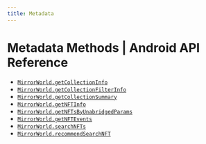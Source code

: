 ```yaml
---
title: Metadata
---
```


# Metadata Methods | Android API Reference

- [`MirrorWorld.getCollectionInfo`](/api-reference/android/evm/metadata/getCollectionInfo)
- [`MirrorWorld.getCollectionFilterInfo`](/api-reference/android/evm/metadata/getCollectionFilterInfo)
- [`MirrorWorld.getCollectionSummary`](/api-reference/android/evm/metadata/getCollectionSummary)
- [`MirrorWorld.getNFTInfo`](/api-reference/android/evm/metadata/getNFTInfo)
- [`MirrorWorld.getNFTsByUnabridgedParams`](/api-reference/android/evm/metadata/getNFTsByUnabridgedParams)
- [`MirrorWorld.getNFTEvents`](/api-reference/android/evm/metadata/getNFTEvents)
- [`MirrorWorld.searchNFTs`](/api-reference/android/evm/metadata/searchNFTs)
- [`MirrorWorld.recommendSearchNFT`](/api-reference/android/evm/metadata/recommendSearchNFT)